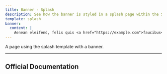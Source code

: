 ```yaml
---
title: Banner - Splash
description: See how the banner is styled in a splash page within the Starlight Obsidian theme.
template: splash
banner:
  content: |
    Aenean eleifend, felis quis <a href="https://example.com">faucibus</a> lobortis, nunc erat interdum turpis, quis consectetur orci mauris eget leo.
---
```


[//]: # (This example is largely based on the one found in the Starlight Rapide theme, all credits go to HiDeoo!)


A page using the splash template with a banner.

---

## Official Documentation

<CardGrid>
    <LinkCard title="Splash Template Documentation" href="https://starlight.astro.build/reference/frontmatter/#template" />
    <LinkCard title="Banner Documentation" href="https://starlight.astro.build/reference/frontmatter/#banner" />
</CardGrid>
